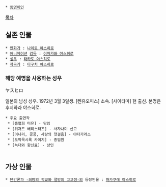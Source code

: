  * [[동명이인]]

[[목차]]

== 실존 인물 ==
 * [[만화가]] : [[나이토 야스히로]]
 * [[애니메이션]] [[감독]] : [[이마가와 야스히로]]
 * [[성우]] : [[타카토 야스히로]]
 * [[작곡가]] : [[타구치 야스히로]]
=== 해당 예명을 사용하는 성우 ===
ヤスヒロ

일본의 남성 성우. 1972년 3월 3일생. [켄유오피스] 소속. [사이타마] 현 출신. 본명은 후지와라 야스히로.

 * 주요 출연작 
  * [흡혈희 미유] - 담임
  * [위저드 배리스터즈] - 사자나미 산고
  * [이나리, 콩콩, 사랑의 첫걸음] - 야타가라스
  * [도박묵시록 카이지] - 종업원
  * [늑대와 향신료] - 상인
  

== 가상 인물 ==
 * [[단간론파 -희망의 학교와 절망의 고교생-]]의 등장인물 : [[하가쿠레 야스히로]]
